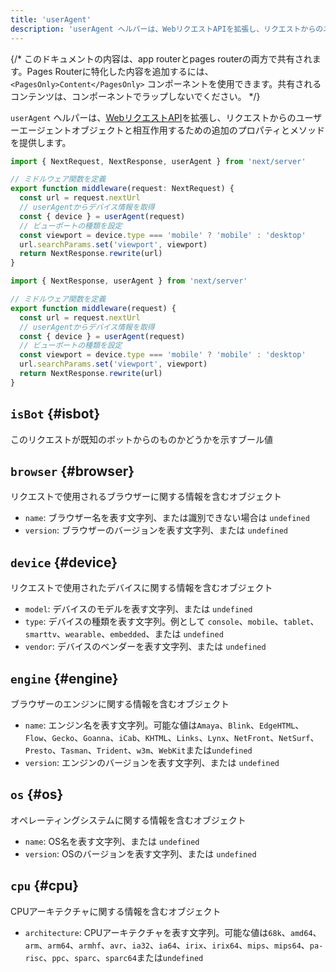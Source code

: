 ```yaml
---
title: 'userAgent'
description: 'userAgent ヘルパーは、WebリクエストAPIを拡張し、リクエストからのユーザーエージェントオブジェクトと相互作用するための追加のプロパティとメソッドを提供します'
---
```


{/* このドキュメントの内容は、app routerとpages routerの両方で共有されます。Pages Routerに特化した内容を追加するには、`<PagesOnly>Content</PagesOnly>` コンポーネントを使用できます。共有されるコンテンツは、コンポーネントでラップしないでください。 */}

`userAgent` ヘルパーは、[WebリクエストAPI](https://developer.mozilla.org/docs/Web/API/Request)を拡張し、リクエストからのユーザーエージェントオブジェクトと相互作用するための追加のプロパティとメソッドを提供します。

<Tabs>
<TabItem value="ts" label="TypeScript">

```ts title="middleware.ts" switcher
import { NextRequest, NextResponse, userAgent } from 'next/server'

// ミドルウェア関数を定義
export function middleware(request: NextRequest) {
  const url = request.nextUrl
  // userAgentからデバイス情報を取得
  const { device } = userAgent(request)
  // ビューポートの種類を設定
  const viewport = device.type === 'mobile' ? 'mobile' : 'desktop'
  url.searchParams.set('viewport', viewport)
  return NextResponse.rewrite(url)
}
```
</TabItem>
<TabItem value="js" label="JavaScript">

```js title="middleware.js" switcher
import { NextResponse, userAgent } from 'next/server'

// ミドルウェア関数を定義
export function middleware(request) {
  const url = request.nextUrl
  // userAgentからデバイス情報を取得
  const { device } = userAgent(request)
  // ビューポートの種類を設定
  const viewport = device.type === 'mobile' ? 'mobile' : 'desktop'
  url.searchParams.set('viewport', viewport)
  return NextResponse.rewrite(url)
}
```
</TabItem>
</Tabs>

## `isBot` {#isbot}

このリクエストが既知のボットからのものかどうかを示すブール値

## `browser` {#browser}

リクエストで使用されるブラウザーに関する情報を含むオブジェクト

- `name`: ブラウザー名を表す文字列、または識別できない場合は `undefined`
- `version`: ブラウザーのバージョンを表す文字列、または `undefined`

## `device` {#device}

リクエストで使用されたデバイスに関する情報を含むオブジェクト

- `model`: デバイスのモデルを表す文字列、または `undefined`
- `type`: デバイスの種類を表す文字列。例として `console`、`mobile`、`tablet`、`smarttv`、`wearable`、`embedded`、または `undefined`
- `vendor`: デバイスのベンダーを表す文字列、または `undefined`

## `engine` {#engine}

ブラウザーのエンジンに関する情報を含むオブジェクト

- `name`: エンジン名を表す文字列。可能な値は`Amaya`、`Blink`、`EdgeHTML`、`Flow`、`Gecko`、`Goanna`、`iCab`、`KHTML`、`Links`、`Lynx`、`NetFront`、`NetSurf`、`Presto`、`Tasman`、`Trident`、`w3m`、`WebKit`または`undefined`
- `version`: エンジンのバージョンを表す文字列、または `undefined`

## `os` {#os}

オペレーティングシステムに関する情報を含むオブジェクト

- `name`: OS名を表す文字列、または `undefined`
- `version`: OSのバージョンを表す文字列、または `undefined`

## `cpu` {#cpu}

CPUアーキテクチャに関する情報を含むオブジェクト

- `architecture`: CPUアーキテクチャを表す文字列。可能な値は`68k`、`amd64`、`arm`、`arm64`、`armhf`、`avr`、`ia32`、`ia64`、`irix`、`irix64`、`mips`、`mips64`、`pa-risc`、`ppc`、`sparc`、`sparc64`または`undefined`